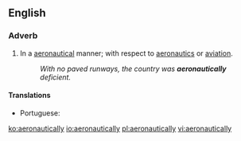 ==English==

===Adverb===
{{en-adv}}

# In a [[aeronautical]] manner; with respect to [[aeronautics]] or [[aviation]].
#: ''With no paved runways, the country was '''aeronautically''' deficient.''

====Translations====
{{trans-top|with respect to aeronautics}}
* Portuguese: {{t|pt|aeronauticamente}}
{{trans-mid}}
{{trans-bottom}}

[[ko:aeronautically]]
[[io:aeronautically]]
[[pl:aeronautically]]
[[vi:aeronautically]]